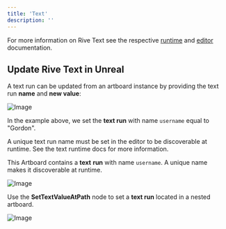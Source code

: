 ```yaml
---
title: 'Text'
description: ''
---
```


For more information on Rive Text see the respective [runtime](/runtimes/text) and [editor](/editor/text/) documentation.

## Update Rive Text in Unreal

A text run can be updated from an artboard instance by providing the text run **name** and **new value**:

![Image](https://ucarecdn.com/288c27f0-2b60-421e-bc9f-8a3d6f00762b/)

In the example above, we set the **text run** with name `username` equal to "Gordon".

<Note>
 A unique text run name must be set in the editor to be discoverable at runtime. See the text runtime docs for more information.
</Note>

This Artboard contains a **text** **run** with name `username`. A unique name makes it discoverable at runtime.

![Image](https://ucarecdn.com/81779164-134c-4a3d-b64b-2f52a46af776/)

Use the **SetTextValueAtPath** node to set a **text run** located in a nested artboard.

![Image](https://ucarecdn.com/2c67d331-0e45-41fc-9782-50df8f2f3ce9/)